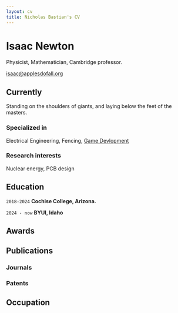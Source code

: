 ```yaml
---
layout: cv
title: Nicholas Bastian's CV
---
```

# Isaac Newton
Physicist, Mathematician, Cambridge professor.

<div id="webaddress">
<a href="npbastian@byui.edu">isaac@applesdofall.org</a>
</div>


## Currently

Standing on the shoulders of giants, and laying below the feet of the masters.

### Specialized in

Electrical Engineering, Fencing, [Game Devlopment](https://godotengine.org/)


### Research interests

Nuclear energy, PCB design


## Education

`2018-2024`
__Cochise College, Arizona.__

`2024 - now`
__BYUI, Idaho__

## Awards

## Publications

### Journals

### Patents

## Occupation

<!-- ### Footer

Last updated: May 2013 -->